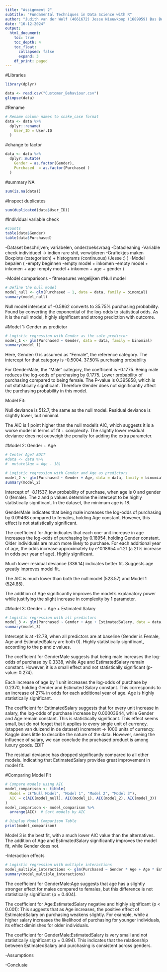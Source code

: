 ---
title: "Assignment 2"
subtitle: "Fundamental Techniques in Data Science with R"
author: "Judith van der Wolf (4661672) Jesse Nieuwkoop (1689959) Bas Bouwhuijzen (2130616) Jay de Jager (6990703)"
date: "16-12-2024"
output:
  html_document:
    toc: true
    toc_depth: 4
    toc_float:
      collapsed: false
      expand: 3
    df_print: paged
---
#Libraries
```{r}
library(dplyr)
```

```{r}
data <- read.csv("Customer_Behaviour.csv")
glimpse(data)
```

#Rename 
```{r}
# Rename column names to snake_case format
data <- data %>%
  dplyr::rename(
    User_ID = User.ID
  )
```

#change to factor 
```{r}
data <- data %>%
  dplyr::mutate(
    Gender = as.factor(Gender),
    Purchased  = as.factor(Purchased )
  )
```

#summary NA
```{r}
sum(is.na(data))
```

#Inspect duplicates
```{r}
sum(duplicated(data$User_ID))
```

#Individual variable check 
```{r}
#counts
table(data$Gender)
table(data$Purchased)
```

-Dataset beschrijven; variabelen, onderzoeksvraag
-Datacleaning 
-Variable check individueel -> indien rare shit, verwijderen
-Grafiekjes maken Boxplots (categorisch) + histograms (continuous) (Jesse :) ) 
-Model bepalen (
      -empty beginnen
      -empty model + inkomen
      -empty model + inkomen + age
      -empty model + inkomen + age + gender
      )
      
-Model comparisons - fitmeasures vergelijken
#Null model
```{r null-model}
# Define the null model
model_null <- glm(Purchased ~ 1, data = data, family = binomial)
summary(model_null)
```
Null model intercept of -0.5862 converts to 35.75% purchasing probability. Found by converting the exponential of the log-odds to statistical odds.
As it is the null model, highly significant and strong prediction with outcome.

#Model 1: Gender as predictor
```{r model-1}
# Logistic regression with Gender as the sole predictor
model_1 <- glm(Purchased ~ Gender, data = data, family = binomial)
summary(model_1)
```
Here, Gender: 0 is assumed as "Female", the reference category. The intercept for that category is -0.5004. 37.50% purchasing probability

For GenderMale, the "Male" category, the coefficent is -0.1775. Being male reduces the log-odds of purchasing by 0.1775. Lower probability of purchasing compared to being female. The P-value is 0.395858, which is not statistically significant. Therefore Gender does not significantly affect the purchasing probability in this model.

Model Fit:

Null deviance is 512.7, the same as the null model. Residual deviance is slightly lower, but minimal.

The AIC is 1 point higher than the null model's AIC, which suggests it is a worse model in terms of fit + complexity. The slightly lower residual deviance does not outweigh the penalty for adding the extra parameter.

#Model 2: Gender + Age
```{r model-2}
# Center Age? EDIT
#data <- data %>%
#  mutate(Age = Age - 18)

# Logistic regression with Gender and Age as predictors
model_2 <- glm(Purchased ~ Gender + Age, data = data, family = binomial)
summary(model_2)
```
Intercept of -8.11537, low probability of purchase, when age is 0 and gender 0 (female). The z and p values determine the intercept to be highly statistically significant. In the dataset, the minimum age is 18.

GenderMale indicates that being male increases the log-odds of purchasing by 0.09468 compared to females, holding Age constant. However, this effect is not statistically significant.

The coefficient for Age indicates that each one-unit increase in age increases the log-odds of purchasing by 0.18954, holding Gender constant. Older individuals are much more likely to purchase. For each additional year of age, the odds increase approximately by e^0.18954 ≈1.21 (a 21% increase in odds per year of age). Highly significant.

Much lower residual deviance (336.14) indicates better fit. Suggests age greatly improves model fit.

The AIC is much lower than both the null model (523.57) and Model 1 (524.85).

The addition of Age significantly improves the model's explanatory power while justifying the slight increase in complexity by 1 parameter.

#Model 3: Gender + Age + Estimated Salary
```{r model-3}
# Logistic regression with all predictors
model_3 <- glm(Purchased ~ Gender + Age + EstimatedSalary, data = data, family = binomial)
summary(model_3)
```
Intercept is at -12.78, when all predictors are at baseline (Gender is Female, Age and EstimatedSalary are both 0). Highly statistically significant, according to the p and z values.

The coefficient for GenderMale suggests that being male increases the log-odds of purchase by 0.3338, while Age and EstimatedSalary remain constant. However, it is a small effect and not statistically significant (p-value: 0.274).

Each increase of age by 1 unit increases the log-odds of purchase by 0.2370, holding Gender and Estimated Salary constant. This corresponds to an increase of 27% in odds for each additional year of age. Age is highly statistically significant.

The coefficient for EstimatedSalary suggests that for every unit increase in salary, the log-odds of purchase increase by 0.00003644, while Gender and Age remain constant. This is statistically significant. This effect seems small, but do not forget that it applies to every single unit of currency. (stappen van duizend in de dataset) increment -> 1000 units of currency. Kaggle does little to describe the nature of the data. However, seeing the influence of salary, we can conclude the pruchased product is among luxury goods. EDIT

The residual deviance has dropped significantly compared to all other models. Indicating that EstimatedSalary provides great improvement in model fit.

#Comparing Model Fit

```{r model-comparison}
# Compare models using AIC
model_comparison <- tibble(
  Model = c("Null Model", "Model 1", "Model 2", "Model 3"),
  AIC = c(AIC(model_null), AIC(model_1), AIC(model_2), AIC(model_3))
)
model_comparison <- model_comparison %>%
  arrange(AIC)  # Sort models by AIC

# Display Model Comparison Table
print(model_comparison)
```
Model 3 is the best fit, with a much lower AIC value than the alternatives. The addition of Age and EstimatedSalary significantly improves the model fit, while Gender does not.

-Interaction effects
```{r}
# Logistic regression with multiple interactions
model_multiple_interactions <- glm(Purchased ~ Gender * Age + Age * EstimatedSalary + Gender * EstimatedSalary, data = data, family = binomial)
summary(model_multiple_interactions)
```
The coefficient for GenderMale:Age suggests that age has a slightly stronger effect for males compared to females, but this difference is not statistically significant (p = 0.404).

The coefficient for Age:EstimatedSalary negative and highly significant (p < 0.001):
This suggests that as Age increases, the positive effect of EstimatedSalary on purchasing weakens slightly.
For example, while a higher salary increases the likelihood of purchasing for younger individuals, its effect diminishes for older individuals.

The coefficient for GenderMale:EstimatedSalary is very small and not statistically significant (p = 0.894). This indicates that the relationship between EstimatedSalary and purchasing is consistent across genders.

-Assumptions

-Conclusie 
